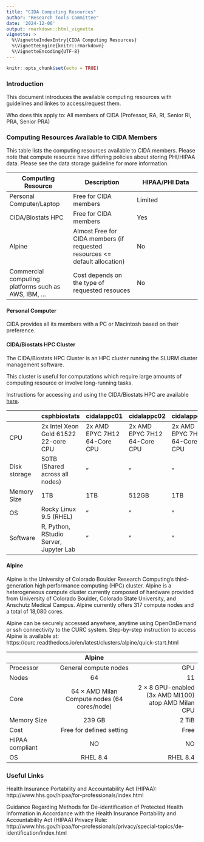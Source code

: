 ```yaml
---
title: "CIDA Computing Resources"
author: "Research Tools Committee"
date: '2024-12-06'
output: rmarkdown::html_vignette
vignette: >
  %\VignetteIndexEntry{CIDA Computing Resources}
  %\VignetteEngine{knitr::rmarkdown}
  %\VignetteEncoding{UTF-8}
---
```


```r
knitr::opts_chunk$set(echo = TRUE)
```


### Introduction

This document introduces the available computing resources with guidelines and linkes to access/request them. 

Who does this apply to: All members of CIDA (Professor, RA, RI, Senior RI, PRA, Senior PRA)



### Computing Resources Available to CIDA Members
This table lists the computing resources available to CIDA members. Please note that compute resource have differing policies about storing PHI/HIPAA data. Please see the data storage guideline for more information.

| Computing Resource | Description | HIPAA/PHI Data | 
| --- | --- | --- |
| Personal Computer/Laptop | Free for CIDA members| Limited | 
| CIDA/Biostats HPC | Free for CIDA members | Yes |
| Alpine | Almost Free for CIDA members (if requested resources <= default allocation)| No |
| Commercial computing platforms such as AWS, IBM, ... | Cost depends on the type of requested resouces | No |

#### Personal Computer\

CIDA provides all its members with a PC or Macintosh based on their preference.  
    

#### CIDA/Biostats HPC Cluster\

The CIDA/Biostats HPC Cluster is an HPC cluster running the SLURM cluster management software. 

This cluster is useful for computations which require large amounts of computing resource or involve long-running tasks.

Instructions for accessing and using the CIDA/Biostats HPC are available [here](CIDA_BIOS_Cluster.html).

| |csphbiostats|cidalappc01|cidalappc02|cidalappc03|
| --- | --- |---| --- |---|
|CPU |2x Intel Xeon Gold 61522 22-core CPU | 2x AMD EPYC 7H12 64-Core CPU | 2x AMD EPYC 7H12 64-Core CPU | 2x AMD EPYC 7H12 64-Core CPU | 
|Disk storage| 50TB (Shared across all nodes) | " | " | "
|Memory Size | 1TB | 1TB | 512GB | 1TB |
|OS | Rocky Linux 9.5 (RHEL) | " | " | " |
|Software| R, Python, RStudio Server, Jupyter Lab | " | " | " |


#### Alpine\
Alpine is the University of Colorado Boulder Research Computing’s third-generation high performance computing (HPC) cluster. Alpine is a heterogeneous compute cluster currently composed of hardware provided from University of Colorado Boulder, Colorado State University, and Anschutz Medical Campus. Alpine currently offers 317 compute nodes and a total of 18,080 cores.

Alpine can be securely accessed anywhere, anytime using OpenOnDemand or ssh connectivity to the CURC system. Step-by-step instruction to access Alpine is available at:  https://curc.readthedocs.io/en/latest/clusters/alpine/quick-start.html  
 

|| Alpine   || 
|---| :---: |---:|
|Processor |General compute nodes|GPU | 
| Nodes |  64 |11 | 
|Core  |64 × AMD Milan Compute nodes (64 cores/node) |2 × 8 GPU-enabled (3x AMD MI100) atop AMD Milan CPU |
|Memory Size | 239 GB | 2 TiB  |
|Cost | Free for defined setting |Free | 
|HIPAA compliant |NO |NO | NO  |
|OS |RHEL 8.4 |RHEL 8.4 |



    
### Useful Links
Health Insurance Portability and Accountability Act (HIPAA):  
http://www.hhs.gov/hipaa/for-professionals/index.html


Guidance Regarding Methods for De-identification of Protected Health Information in Accordance with the Health Insurance Portability and Accountability Act (HIPAA) Privacy Rule:  
http://www.hhs.gov/hipaa/for-professionals/privacy/special-topics/de-identification/index.html
